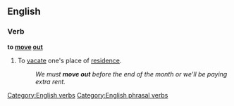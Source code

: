 ==English==

===Verb===
'''to [[move]] [[out]]'''

# {{idiom}} To [[vacate]] one's place of [[residence]].
#:''We must '''move out''' before the end of the month or we'll be paying extra rent.''

[[Category:English verbs]]
[[Category:English phrasal verbs]]